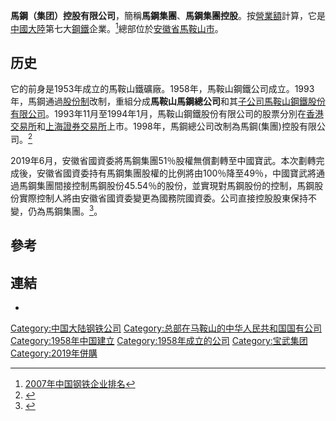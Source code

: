 {{Infobox Company |
  company_name = 馬鋼（集团）控股有限公司 |
  company_logo = <!-- 注释: [[File:Masteel.gif|File:Masteel.gif]] --> |
  company_type = [[國有企業|中央企业下属企业、省属国有企业]]<br>[[国有独资企业|国有独资企业]] |
  company_slogan =  |
  industry = [[鋼鐵|鋼鐵]] |
  foundation = 1958年 |
  location = [[中國|中國]][[安徽|安徽]][[馬鞍山市|馬鞍山]]|
  key_people = [[總經理|總經理]]： 高海建<br />[[黨委書記|黨委書記]]：高海建 |
  revenue = |
  profit =  |
  asset =  |
  market_value =  |
  num_employees =  |
  products = |
  owner = [[中国宝武钢铁集团|中国宝武钢铁集团]]（51%）<br>[[安徽省人民政府国有资产监督管理委员会|安徽省人民政府国有资产监督管理委员会]]（49%）|
  subsid = [[馬鞍山鋼鐵股份有限公司|馬鞍山鋼鐵股份有限公司]]|
  homepage = {{url|http://www.magang.com.cn}}
}}

'''馬鋼（集团）控股有限公司'''，簡稱'''馬鋼集團'''、'''馬鋼集團控股'''。按[[營業額|營業額]]計算，它是[[中國大陸|中國大陸]]第七大[[鋼鐵|鋼鐵]]企業。<ref>[http://www.cfotime.com/n/news/72770 2007年中国钢铁企业排名]{{dead link|date=2018年5月 |bot=InternetArchiveBot |fix-attempted=yes }}</ref>總部位於[[安徽省|安徽省]][[馬鞍山市|馬鞍山市]]。

==历史==
它的前身是1953年成立的馬鞍山鐵礦廠。1958年，馬鞍山鋼鐵公司成立。1993年，馬鋼通過[[股份有限公司|股份制]]改制，重組分成'''馬鞍山馬鋼總公司'''和其[[子公司|子公司]][[馬鞍山鋼鐵股份有限公司|馬鞍山鋼鐵股份有限公司]]。1993年11月至1994年1月，馬鞍山鋼鐵股份有限公司的股票分別在[[香港交易所|香港交易所]]和[[上海證券交易所|上海證券交易所]]上市。1998年，馬鋼總公司改制為馬鋼(集團)控股有限公司。<ref>{{Cite web |url=http://www.ce.cn/ztpd/xwzt/guonei/2005/wlmtahx/ahmq/200510/21/t20051021_4990620.shtml |title=馬鋼(集團)控股有限公司 |access-date=2008-04-24 |archive-url=https://web.archive.org/web/20070309154753/http://www.ce.cn/ztpd/xwzt/guonei/2005/wlmtahx/ahmq/200510/21/t20051021_4990620.shtml |archive-date=2007-03-09 |dead-url=yes }}</ref>

2019年6月，安徽省國資委將馬鋼集團51％股權無償劃轉至中國寶武。本次劃轉完成後，安徽省國資委持有馬鋼集團股權的比例將由100％降至49％，中國寶武將通過馬鋼集團間接控制馬鋼股份45.54％的股份，並實現對馬鋼股份的控制，馬鋼股份實際控制人將由安徽省國資委變更為國務院國資委。公司直接控股股東保持不變，仍為馬鋼集團。<ref>{{Cite web |url=http://www.sohu.com/a/318344750_313170 |title=宝武并购马钢股份（600808.SH）成钢铁巨无霸，行业重组加速推进 |access-date=2019-06-03 |archive-date=2020-11-29 |archive-url=https://web.archive.org/web/20201129020751/https://www.sohu.com/a/318344750_313170 |dead-url=no }}</ref>。

== 參考 ==
{{reflist}}
== 連結 ==
* {{official|http://www.magang.com.cn}}


{{安徽省国资委监管企业}}
{{Authority control}}
[[Category:中国大陆钢铁公司|Category:中国大陆钢铁公司]]
[[Category:总部在马鞍山的中华人民共和国国有公司|Category:总部在马鞍山的中华人民共和国国有公司]]
[[Category:1958年中国建立|Category:1958年中国建立]]
[[Category:1958年成立的公司|Category:1958年成立的公司]]
[[Category:宝武集团|Category:宝武集团]]
[[Category:2019年併購|Category:2019年併購]]